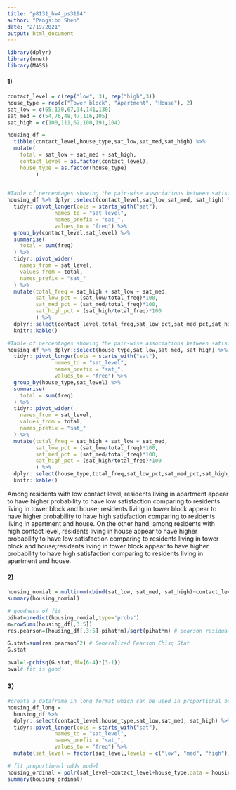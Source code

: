 ```yaml
---
title: "p8131_hw4_ps3194"
author: "Pangsibo Shen"
date: "2/19/2021"
output: html_document
---
```


```r
library(dplyr)
library(nnet)
library(MASS)
```

#### 1)

```r
contact_level = c(rep("low", 3), rep("high",3))
house_type = rep(c("Tower block", "Apartment", "House"), 2)
sat_low = c(65,130,67,34,141,130)
sat_med = c(54,76,48,47,116,105)
sat_high = c(100,111,62,100,191,104)

housing_df =
  tibble(contact_level,house_type,sat_low,sat_med,sat_high) %>%
  mutate(
    total = sat_low + sat_med + sat_high,
    contact_level = as.factor(contact_level),
    house_type = as.factor(house_type)
         )
  

#Table of percentages showing the pair-wise associations between satisfaction and contact level
housing_df %>% dplyr::select(contact_level,sat_low,sat_med, sat_high) %>%
  tidyr::pivot_longer(cols = starts_with("sat"),
               names_to = "sat_level",
               names_prefix = "sat_",
               values_to = "freq") %>%
  group_by(contact_level,sat_level) %>%
  summarise(
    total = sum(freq)
  ) %>%
  tidyr::pivot_wider(
    names_from = sat_level,
    values_from = total,
    names_prefix = "sat_"
  ) %>%
  mutate(total_freq = sat_high + sat_low + sat_med,
         sat_low_pct = (sat_low/total_freq)*100,
         sat_med_pct = (sat_med/total_freq)*100,
         sat_high_pct = (sat_high/total_freq)*100
         ) %>%
  dplyr::select(contact_level,total_freq,sat_low_pct,sat_med_pct,sat_high_pct) %>%
  knitr::kable()

#Table of percentages showing the pair-wise associations between satisfaction and house type
housing_df %>% dplyr::select(house_type,sat_low,sat_med, sat_high) %>%
  tidyr::pivot_longer(cols = starts_with("sat"),
               names_to = "sat_level",
               names_prefix = "sat_",
               values_to = "freq") %>%
  group_by(house_type,sat_level) %>%
  summarise(
    total = sum(freq)
  ) %>%
  tidyr::pivot_wider(
    names_from = sat_level,
    values_from = total,
    names_prefix = "sat_"
  ) %>%
  mutate(total_freq = sat_high + sat_low + sat_med,
         sat_low_pct = (sat_low/total_freq)*100,
         sat_med_pct = (sat_med/total_freq)*100,
         sat_high_pct = (sat_high/total_freq)*100
         ) %>%
  dplyr::select(house_type,total_freq,sat_low_pct,sat_med_pct,sat_high_pct) %>%
  knitr::kable()

```

Among residents with low contact level, residents living in apartment appear to have higher probability to have low satisfaction comparing to residents living in tower block and house; residents living in tower block appear to have higher probability to have high satisfaction comparing to residents living in apartment and house. On the other hand, among residents with high contact level, residents living in house appear to have higher probability to have low satisfaction comparing to residents living in tower block and house;residents living in tower block appear to have higher probability to have high satisfaction comparing to residents living in apartment and house. 

#### 2)

```r
housing_nomial = multinom(cbind(sat_low, sat_med, sat_high)~contact_level+house_type, data = housing_df)
summary(housing_nomial)
```
```r
# goodness of fit
pihat=predict(housing_nomial,type='probs') 
m=rowSums(housing_df[,3:5])
res.pearson=(housing_df[,3:5]-pihat*m)/sqrt(pihat*m) # pearson residuals 

G.stat=sum(res.pearson^2) # Generalized Pearson Chisq Stat
G.stat

pval=1-pchisq(G.stat,df=(6-4)*(3-1)) 
pval# fit is good
```

#### 3）
```r
#create a dataframe in long format which can be used in proportional odds model
housing_df_long = 
  housing_df %>%
  dplyr::select(contact_level,house_type,sat_low,sat_med, sat_high) %>%
  tidyr::pivot_longer(cols = starts_with("sat"),
               names_to = "sat_level",
               names_prefix = "sat_",
               values_to = "freq") %>%
  mutate(sat_level = factor(sat_level,levels = c("low", "med", "high")))

# fit proportional odds model
housing_ordinal = polr(sat_level~contact_level+house_type,data = housing_df_long,weights = freq)
summary(housing_ordinal)
```